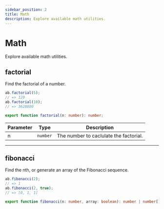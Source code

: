 ```yaml
---
sidebar_position: 2
title: Math
description: Explore available math utilities.
---
```


# Math

Explore available math utilities.

## factorial

Find the factorial of a number.

```js
ab.factorial(5);
// => 120
ab.factorial(10);
// => 3628800
```

```ts
export function factorial(n: number): number;
```

| Parameter | Type                | Description                                                |
|-----------|---------------------|------------------------------------------------------------|
| n         | `number`            | The number to caclulate the factorial.                     |

---

## fibonacci

Find the nth, or generate an array of the Fibonacci sequence.

```js
ab.fibonacci(2);
// => 1
ab.fibonacci(2, true);
// => [0, 1, 1]
```

```ts
export function fibonacci(n: number, array: boolean): number | number[];
```


